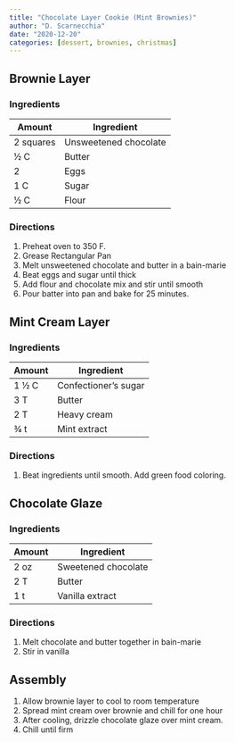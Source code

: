 ```yaml
---
title: "Chocolate Layer Cookie (Mint Brownies)"
author: "D. Scarnecchia"
date: "2020-12-20"
categories: [dessert, brownies, christmas]
---
```


## Brownie Layer

### Ingredients

| Amount    | Ingredient            |
|-----------|-----------------------|
| 2 squares | Unsweetened chocolate |
| ½ C       | Butter                |
| 2         | Eggs                  |
| 1 C       | Sugar                 |
| ½ C       | Flour                 |

### Directions

1.  Preheat oven to 350 F.
2.  Grease Rectangular Pan
3.  Melt unsweetened chocolate and butter in a bain-marie
4.  Beat eggs and sugar until thick
5.  Add flour and chocolate mix and stir until smooth
6.  Pour batter into pan and bake for 25 minutes.

## Mint Cream Layer

### Ingredients

| Amount | Ingredient           |
|--------|----------------------|
| 1 ½ C  | Confectioner's sugar |
| 3 T    | Butter               |
| 2 T    | Heavy cream          |
| ¾ t    | Mint extract         |

### Directions

1.  Beat ingredients until smooth. Add green food coloring.

## Chocolate Glaze

### Ingredients

| Amount | Ingredient          |
|--------|---------------------|
| 2 oz   | Sweetened chocolate |
| 2 T    | Butter              |
| 1 t    | Vanilla extract     |

### Directions

1.  Melt chocolate and butter together in bain-marie
2.  Stir in vanilla

## Assembly

1.  Allow brownie layer to cool to room temperature
2.  Spread mint cream over brownie and chill for one hour
3.  After cooling, drizzle chocolate glaze over mint cream.
4.  Chill until firm
